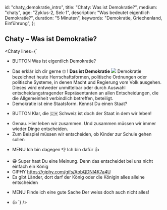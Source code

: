 
  id: "chaty_demokratie_intro",
  title: "Chaty: Was ist Demokratie?",
  medium: "chaty",
  age: "Zyklus-2, Sek-1",
  description: "Was bedeutet eigentlich Demokratie?",
  duration: "5 Minuten",
  keywords: "Demokratie, Griechenland, Einführung",
};

## Chaty – Was ist Demokratie?

<Chaty
  lines={`
* BUTTON Was ist eigentlich Demokratie?
- Das erklär ich dir gerne 🤓
! **Das ist Demokratie**
  ![](https://external-content.duckduckgo.com/iu/?u=https%3A%2F%2Ftse1.mm.bing.net%2Fth%3Fid%3DOIP.Hj0MDKjeptPO4faXKO4ElgHaEK%26pid%3DApi&f=1)
  Demokratie bezeichnet heute Herrschaftsformen, politische Ordnungen oder politische Systeme, in denen Macht und Regierung vom Volk ausgehen. 
  Dieses wird entweder unmittelbar oder durch Auswahl entscheidungstragender Repräsentanten an allen Entscheidungen, die die Allgemeinheit verbindlich betreffen, beteiligt.
- Demokratie ist eine Staatsform. Kennst Du einen Staat?
* BUTTON Klar, die 🇨🇭 Schweiz ist doch der Staat in dem wir leben!
- Genau. Hier leben wir zusammen. Und zusammen müssen wir immer wieder Dinge entscheiden.
- Zum Beispiel müssen wir entscheiden, ob Kinder zur Schule gehen sollen
* MENU
  Ich bin dagegen 👎
  Ich bin dafür 👍
- 😀 Super hast Du eine Meinung. Denn das entscheidet bei uns nicht einfach ein König
- GIPHY https://giphy.com/gifs/AobQDNI4K7a4U
- Es gibt Länder, dort darf der König oder die Königin alles alleine entscheiden
* MENU
  Finde ich eine gute Sache
  Der weiss doch auch nicht alles!
- 👍
  `}
/>
